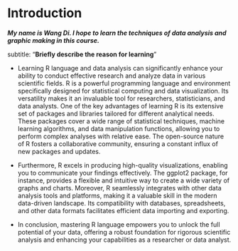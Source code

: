 # Introduction

***My name is Wang Di. I hope to learn the techniques of data analysis and graphic making in this course.***

subtitle: "**Briefly describe the reason for learning**"

-   Learning R language and data analysis can significantly enhance your ability to conduct effective research and analyze data in various scientific fields. R is a powerful programming language and environment specifically designed for statistical computing and data visualization. Its versatility makes it an invaluable tool for researchers, statisticians, and data analysts. One of the key advantages of learning R is its extensive set of packages and libraries tailored for different analytical needs. These packages cover a wide range of statistical techniques, machine learning algorithms, and data manipulation functions, allowing you to perform complex analyses with relative ease. The open-source nature of R fosters a collaborative community, ensuring a constant influx of new packages and updates.

-   Furthermore, R excels in producing high-quality visualizations, enabling you to communicate your findings effectively. The ggplot2 package, for instance, provides a flexible and intuitive way to create a wide variety of graphs and charts. Moreover, R seamlessly integrates with other data analysis tools and platforms, making it a valuable skill in the modern data-driven landscape. Its compatibility with databases, spreadsheets, and other data formats facilitates efficient data importing and exporting.

-   In conclusion, mastering R language empowers you to unlock the full potential of your data, offering a robust foundation for rigorous scientific analysis and enhancing your capabilities as a researcher or data analyst.
